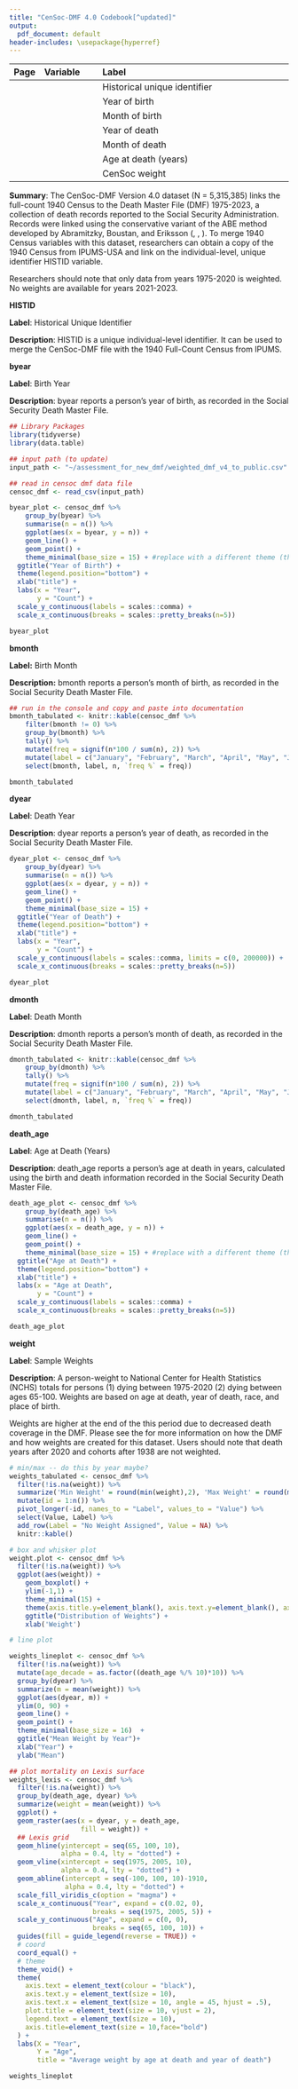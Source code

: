 ```yaml
---
title: "CenSoc-DMF 4.0 Codebook[^updated]"
output:
  pdf_document: default
header-includes: \usepackage{hyperref}
---
```

[^updated]: Last updated: `r format(Sys.time(), '%d %B, %Y')`


| Page| Variable     | Label                                        |
|----:|:-------------|:---------------------------------------------|
|   \hyperlink{page.2}{2}  | \hyperlink{page.2}{HISTID}        |Historical unique identifier                  |
|   \hyperlink{page.3}{3}  | \hyperlink{page.3}{byear}         |Year of birth                                 |
|   \hyperlink{page.4}{4}  | \hyperlink{page.4}{bmonth}        |Month of birth                                |
|   \hyperlink{page.5}{5}  | \hyperlink{page.5}{dyear}         |Year of death                                 |
|   \hyperlink{page.6}{6}  | \hyperlink{page.6}{dmonth}        |Month of death                                |
|   \hyperlink{page.7}{7}  | \hyperlink{page.7}{death\_age}    |Age at death (years)                          |
|   \hyperlink{page.8}{8}  | \hyperlink{page.8}{weight}        |CenSoc weight                                 |

\vspace{300pt}

**Summary**: The CenSoc-DMF Version 4.0 dataset (N = 5,315,385) links the full-count 1940 Census to the Death Master File (DMF) 1975-2023, a collection of death records reported to the Social Security Administration. Records were linked using the conservative variant of the ABE method developed by Abramitzky, Boustan, and Eriksson ([\textcolor{blue}{2012}](https://ranabr.people.stanford.edu/sites/g/files/sbiybj26066/files/media/file/abe_ageofmassmigration.pdf), [\textcolor{blue}{2014}](https://ranabr.people.stanford.edu/sites/g/files/sbiybj26066/files/media/file/abe_assimilation_1.pdf), [\textcolor{blue}{2017}](https://ranabr.people.stanford.edu/sites/g/files/sbiybj26066/files/media/file/return-migrants.pdf)). To merge 1940 Census variables with this dataset, researchers can obtain a copy of the 1940 Census from IPUMS-USA and link on the individual-level, unique identifier HISTID variable.

Researchers should note that only data from years 1975-2020 is weighted. No weights are available for years 2021-2023.

\newpage 

**\huge HISTID**
\normalsize
\vspace{12pt}

**Label**: Historical Unique Identifier

**Description**: HISTID is a unique individual-level identifier. It can be used to merge the CenSoc-DMF file with the 1940 Full-Count Census from IPUMS. 

\newpage 

**\huge byear **
\normalsize
\vspace{12pt}

**Label**: Birth Year

**Description**: byear reports a person's year of birth, as recorded in the Social Security Death Master File.  

```r
## Library Packages
library(tidyverse)
library(data.table)

## input path (to update)
input_path <- "~/assessment_for_new_dmf/weighted_dmf_v4_to_public.csv"

## read in censoc dmf data file
censoc_dmf <- read_csv(input_path)
```


```r
byear_plot <- censoc_dmf %>%
    group_by(byear) %>%
    summarise(n = n()) %>%
    ggplot(aes(x = byear, y = n)) + 
    geom_line() + 
    geom_point() +
    theme_minimal(base_size = 15) + #replace with a different theme (theme_bw()) if the bbplot package isn't downloaded 
  ggtitle("Year of Birth") + 
  theme(legend.position="bottom") +
  xlab("title") + 
  labs(x = "Year", 
       y = "Count") + 
  scale_y_continuous(labels = scales::comma) + 
  scale_x_continuous(breaks = scales::pretty_breaks(n=5)) 
```

\vspace{75pt}

```r
byear_plot
```
<!-- ![](figures/byear_plot.png) -->
\newpage 
**\huge bmonth **
\normalsize
\vspace{12pt}

**Label:** Birth Month

**Description:** bmonth reports a person's month of birth, as recorded in the Social Security Death Master File.  

```r
## run in the console and copy and paste into documentation
bmonth_tabulated <- knitr::kable(censoc_dmf %>%
    filter(bmonth != 0) %>% 
    group_by(bmonth) %>%
    tally() %>%
    mutate(freq = signif(n*100 / sum(n), 2)) %>%
    mutate(label = c("January", "February", "March", "April", "May", "June", "July", "August", "September", "October", "November", "December")) %>%
    select(bmonth, label, n, `freq %` = freq))
```

\vspace{30pt}

```r
bmonth_tabulated
```

\newpage 

**\huge dyear **
\normalsize
\vspace{12pt}

**Label**: Death Year

**Description**: dyear reports a person's year of death, as recorded in the Social Security Death Master File.     

```r

dyear_plot <- censoc_dmf %>%
    group_by(dyear) %>%
    summarise(n = n()) %>%
    ggplot(aes(x = dyear, y = n)) + 
    geom_line() + 
    geom_point() +
    theme_minimal(base_size = 15) +  
  ggtitle("Year of Death") + 
  theme(legend.position="bottom") +
  xlab("title") + 
  labs(x = "Year", 
       y = "Count") + 
  scale_y_continuous(labels = scales::comma, limits = c(0, 200000)) + 
  scale_x_continuous(breaks = scales::pretty_breaks(n=5)) 

```

\vspace{75pt}

```r
dyear_plot
```

\newpage 

**\huge dmonth **
\normalsize
\vspace{12pt}

**Label**: Death Month

**Description**: dmonth reports a person's month of death, as recorded in the Social Security Death Master File.  

```r
dmonth_tabulated <- knitr::kable(censoc_dmf %>%
    group_by(dmonth) %>%
    tally() %>%
    mutate(freq = signif(n*100 / sum(n), 2)) %>%
    mutate(label = c("January", "February", "March", "April", "May", "June", "July", "August", "September", "October", "November", "December")) %>%
    select(dmonth, label, n, `freq %` = freq))
```

\vspace{30pt}

```r
dmonth_tabulated
```


\newpage 

**\huge death\_age **
\normalsize
\vspace{12pt}

**Label**: Age at Death (Years)

**Description**: death_age reports a person's age at death in years, calculated using the birth and death information recorded in the Social Security Death Master File.    

```r
death_age_plot <- censoc_dmf %>%
    group_by(death_age) %>%
    summarise(n = n()) %>%
    ggplot(aes(x = death_age, y = n)) + 
    geom_line() + 
    geom_point() +
    theme_minimal(base_size = 15) + #replace with a different theme (theme_bw()) if the bbplot package isn't downloaded 
  ggtitle("Age at Death") + 
  theme(legend.position="bottom") +
  xlab("title") + 
  labs(x = "Age at Death", 
       y = "Count") + 
  scale_y_continuous(labels = scales::comma) + 
  scale_x_continuous(breaks = scales::pretty_breaks(n=5)) 
```

\vspace{75pt}

```r
death_age_plot
```


\newpage

**\huge weight**
\normalsize

\vspace{12pt}


**Label**: Sample Weights

**Description**: A person-weight to National Center for Health Statistics (NCHS) totals for persons (1) dying between 1975-2020 (2) dying between ages 65-100. Weights are based on age at death, year of death, race, and place of birth. 

Weights are higher at the end of the this period due to decreased death coverage in the DMF. Please see the [\textcolor{blue}{technical documentation on our website}](https://censoc.berkeley.edu/documentation/) for more information on how the DMF and how weights are created for this dataset. Users should note that death years after 2020 and cohorts after 1938 are not weighted.


```r
# min/max -- do this by year maybe?
weights_tabulated <- censoc_dmf %>%
  filter(!is.na(weight)) %>% 
  summarize('Min Weight' = round(min(weight),2), 'Max Weight' = round(max(weight), 2)) %>%
  mutate(id = 1:n()) %>% 
  pivot_longer(-id, names_to = "Label", values_to = "Value") %>% 
  select(Value, Label) %>% 
  add_row(Label = "No Weight Assigned", Value = NA) %>% 
  knitr::kable()

```
  
```r
# box and whisker plot
weight.plot <- censoc_dmf %>%
  filter(!is.na(weight)) %>% 
  ggplot(aes(weight)) +
    geom_boxplot() +
    ylim(-1,1) +
    theme_minimal(15) +
    theme(axis.title.y=element_blank(), axis.text.y=element_blank(), axis.ticks.y=element_blank()) +
    ggtitle("Distribution of Weights") +
    xlab('Weight')
```

```r
# line plot 

weights_lineplot <- censoc_dmf %>% 
  filter(!is.na(weight)) %>% 
  mutate(age_decade = as.factor((death_age %/% 10)*10)) %>% 
  group_by(dyear) %>% 
  summarize(m = mean(weight)) %>% 
  ggplot(aes(dyear, m)) +
  ylim(0, 90) +
  geom_line() +
  geom_point() +
  theme_minimal(base_size = 16)  +
  ggtitle("Mean Weight by Year")+
  xlab("Year") +
  ylab("Mean")


```


```r
## plot mortality on Lexis surface
weights_lexis <- censoc_dmf %>% 
  filter(!is.na(weight)) %>% 
  group_by(death_age, dyear) %>% 
  summarize(weight = mean(weight)) %>% 
  ggplot() +
  geom_raster(aes(x = dyear, y = death_age,
                  fill = weight)) +
  ## Lexis grid
  geom_hline(yintercept = seq(65, 100, 10),
             alpha = 0.4, lty = "dotted") +
  geom_vline(xintercept = seq(1975, 2005, 10),
             alpha = 0.4, lty = "dotted") +
  geom_abline(intercept = seq(-100, 100, 10)-1910,
              alpha = 0.4, lty = "dotted") +
  scale_fill_viridis_c(option = "magma") +
  scale_x_continuous("Year", expand = c(0.02, 0),
                     breaks = seq(1975, 2005, 5)) +
  scale_y_continuous("Age", expand = c(0, 0),
                     breaks = seq(65, 100, 10)) +
  guides(fill = guide_legend(reverse = TRUE)) +
  # coord
  coord_equal() +
  # theme
  theme_void() +
  theme(
    axis.text = element_text(colour = "black"),
    axis.text.y = element_text(size = 10),
    axis.text.x = element_text(size = 10, angle = 45, hjust = .5), 
    plot.title = element_text(size = 10, vjust = 2),
    legend.text = element_text(size = 10), 
    axis.title=element_text(size = 10,face="bold")
  ) + 
  labs(X = "Year",
       Y = "Age",
       title = "Average weight by age at death and year of death") 
```

\vspace{50pt}

```r
weights_lineplot
```




